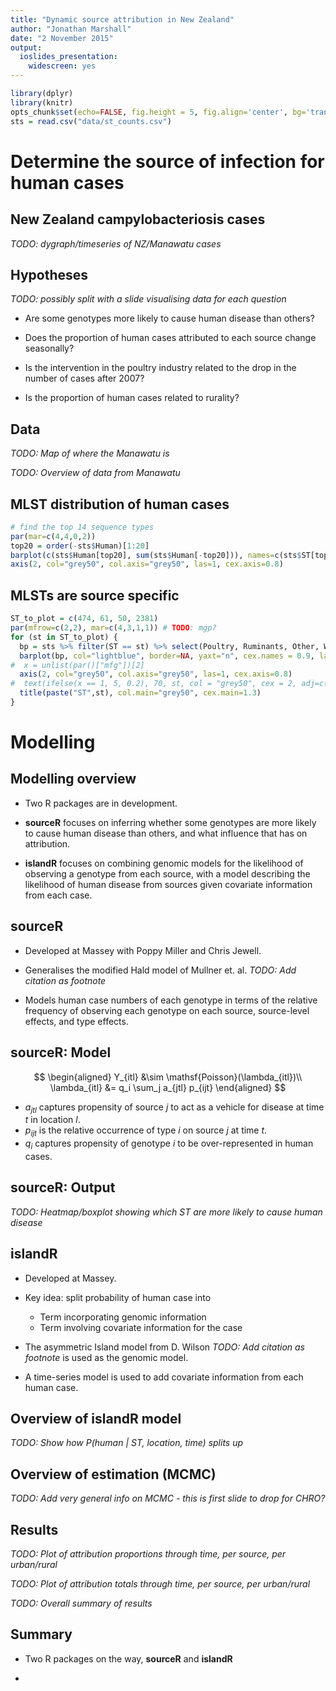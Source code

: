 ```yaml
---
title: "Dynamic source attribution in New Zealand"
author: "Jonathan Marshall"
date: "2 November 2015"
output: 
  ioslides_presentation: 
    widescreen: yes
---
```


```r
library(dplyr)
library(knitr)
opts_chunk$set(echo=FALSE, fig.height = 5, fig.align='center', bg='transparent', dev.args=list(bg='transparent'))
sts = read.csv("data/st_counts.csv")
```

# Determine the source of infection for human cases

## New Zealand campylobacteriosis cases

*TODO: dygraph/timeseries of NZ/Manawatu cases*

## Hypotheses

*TODO: possibly split with a slide visualising data for each question*

- Are some genotypes more likely to cause human disease than others?

- Does the proportion of human cases attributed to each source change seasonally?

- Is the intervention in the poultry industry related to the drop in the number of cases after 2007?

- Is the proportion of human cases related to rurality?

## Data

*TODO: Map of where the Manawatu is*

*TODO: Overview of data from Manawatu*

## MLST distribution of human cases

```r
# find the top 14 sequence types
par(mar=c(4,4,0,2))
top20 = order(-sts$Human)[1:20]
barplot(c(sts$Human[top20], sum(sts$Human[-top20])), names=c(sts$ST[top20], "Other"), col=c(rep("lightblue", 20), "grey90"), border=NA, yaxt="n", cex.names = 0.9, las=2, col.axis="grey50")
axis(2, col="grey50", col.axis="grey50", las=1, cex.axis=0.8)
```

## MLSTs are source specific

```r
ST_to_plot = c(474, 61, 50, 2381)
par(mfrow=c(2,2), mar=c(4,3,1,1)) # TODO: mgp?
for (st in ST_to_plot) {
  bp = sts %>% filter(ST == st) %>% select(Poultry, Ruminants, Other, Water) %>% as.matrix
  barplot(bp, col="lightblue", border=NA, yaxt="n", cex.names = 0.9, las=1, col.axis="grey50", ylim=c(0,75))
#  x = unlist(par()["mfg"])[2]
  axis(2, col="grey50", col.axis="grey50", las=1, cex.axis=0.8)
#  text(ifelse(x == 1, 5, 0.2), 70, st, col = "grey50", cex = 2, adj=c(ifelse(x == 1, 1, 0), 0.5))
  title(paste("ST",st), col.main="grey50", cex.main=1.3)
}
```

# Modelling

## Modelling overview

- Two R packages are in development.

- **sourceR** focuses on inferring whether some genotypes are more likely to cause
human disease than others, and what influence that has on attribution.

- **islandR** focuses on combining genomic models for the likelihood of observing a genotype from each source, with a model describing the likelihood of human disease from sources given covariate information from each case.

## sourceR

- Developed at Massey with Poppy Miller and Chris Jewell.

- Generalises the modified Hald model of Mullner et. al. *TODO: Add citation as footnote*

- Models human case numbers of each genotype in terms of the relative frequency of
observing each genotype on each source, source-level effects, and type effects.

## sourceR: Model

$$
\begin{aligned}
Y_{itl} &\sim \mathsf{Poisson}(\lambda_{itl})\\
\lambda_{itl} &= q_i \sum_j a_{jtl} p_{ijt}
\end{aligned}
$$

- $a_{jtl}$ captures propensity of source $j$ to act as a vehicle for disease at time $t$ in location $l$.
- $p_{ijt}$ is the relative occurrence of type $i$ on source $j$ at time $t$.
- $q_i$ captures propensity of genotype $i$ to be over-represented in human cases.

## sourceR: Output

*TODO: Heatmap/boxplot showing which ST are more likely to cause human disease*

## islandR

- Developed at Massey.

- Key idea: split probability of human case into

    - Term incorporating genomic information
    - Term involving covariate information for the case

- The asymmetric Island model from D. Wilson *TODO: Add citation as footnote* is used as the genomic model.

- A time-series model is used to add covariate information from each human case.

## Overview of islandR model

*TODO: Show how P(human | ST, location, time) splits up*

## Overview of estimation (MCMC)

*TODO: Add very general info on MCMC - this is first slide to drop for CHRO?*

## Results

*TODO: Plot of attribution proportions through time, per source, per urban/rural*

*TODO: Plot of attribution totals through time, per source, per urban/rural*

*TODO: Overall summary of results*

## Summary

- Two R packages on the way, **sourceR** and **islandR**

- 
